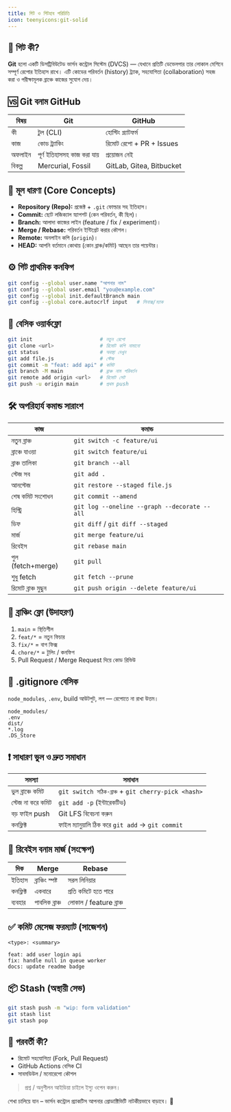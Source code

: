 ```yaml
---
title: গিট ও গিটহাব পরিচিতি
icon: teenyicons:git-solid
---
```


## 🔰 গিট কী?
**Git** হলো একটি ডিসট্রিবিউটেড ভার্সন কন্ট্রোল সিস্টেম (DVCS) — যেখানে প্রতিটি ডেভেলপার তার লোকাল মেশিনে সম্পূর্ণ রেপোর ইতিহাস রাখে। এটি কোডের পরিবর্তন (history) ট্র্যাক, সহযোগিতা (collaboration) সহজ করা ও পরীক্ষামূলক ব্রাঞ্চে কাজের সুযোগ দেয়।

## 🆚 Git বনাম GitHub
| বিষয় | Git | GitHub |
|------|-----|--------|
| কী | টুল (CLI) | হোস্টিং প্ল্যাটফর্ম |
| কাজ | কোড ট্র্যাকিং | রিমোট রেপো + PR + Issues |
| অফলাইন | পূর্ণ ইতিহাসসহ কাজ করা যায় | প্রয়োজন নেই | 
| বিকল্প | Mercurial, Fossil | GitLab, Gitea, Bitbucket |

## 🧠 মূল ধারণা (Core Concepts)
- **Repository (Repo):** প্রজেক্ট + `.git` ফোল্ডার সহ ইতিহাস।
- **Commit:** ছোট লজিক্যাল স্ন্যাপশট (কেন পরিবর্তন, কী ছিল)।
- **Branch:** আলাদা কাজের লাইন (feature / fix / experiment)।
- **Merge / Rebase:** পরিবর্তন ইন্টিগ্রেট করার কৌশল।
- **Remote:** অনলাইন কপি (`origin`)।
- **HEAD:** আপনি বর্তমানে কোথায় (কোন ব্রাঞ্চ/কমিট) আছেন তার পয়েন্টার।

## ⚙️ গিট প্রাথমিক কনফিগ
```bash
git config --global user.name "আপনার নাম"
git config --global user.email "you@example.com"
git config --global init.defaultBranch main
git config --global core.autocrlf input   # লিনাক্স/ম্যাক
```

## 🚀 বেসিক ওয়ার্কফ্লো
```bash
git init                      # নতুন রেপো
git clone <url>               # রিমোট কপি নামানো
git status                    # অবস্থা দেখুন
git add file.js               # স্টেজ
git commit -m "feat: add api" # কমিট
git branch -M main            # ব্রাঞ্চ নাম পরিবর্তন
git remote add origin <url>   # রিমোট সেট
git push -u origin main       # প্রথম push
```

## 🛠 অপরিহার্য কমান্ড সারাংশ
| কাজ | কমান্ড |
|-----|--------|
| নতুন ব্রাঞ্চ | `git switch -c feature/ui` |
| ব্রাঞ্চে যাওয়া | `git switch feature/ui` |
| ব্রাঞ্চ তালিকা | `git branch --all` |
| স্টেজ সব | `git add .` |
| আনস্টেজ | `git restore --staged file.js` |
| শেষ কমিট সংশোধন | `git commit --amend` |
| হিস্ট্রি | `git log --oneline --graph --decorate --all` |
| ডিফ | `git diff` / `git diff --staged` |
| মার্জ | `git merge feature/ui` |
| রিবেইস | `git rebase main` |
| পুল (fetch+merge) | `git pull` |
| শুধু fetch | `git fetch --prune` |
| রিমোট ব্রাঞ্চ মুছুন | `git push origin --delete feature/ui` |

## 🧪 ব্রাঞ্চিং ফ্লো (উদাহরণ)
1. `main` = স্থিতিশীল
2. `feat/*` = নতুন ফিচার
3. `fix/*` = বাগ ফিক্স
4. `chore/*` = টুলিং / কনফিগ
5. Pull Request / Merge Request দিয়ে কোড রিভিউ

## 🧹 .gitignore বেসিক
`node_modules`, `.env`, build আউটপুট, লগ — রেপোতে না রাখা উত্তম।
```gitignore
node_modules/
.env
dist/
*.log
.DS_Store
```

## ❗ সাধারণ ভুল ও দ্রুত সমাধান
| সমস্যা | সমাধান |
|--------|--------|
| ভুল ব্রাঞ্চে কমিট | `git switch সঠিক-ব্রাঞ্চ` + `git cherry-pick <hash>` |
| স্টেজ না করে কমিট | `git add -p` (ইন্টারেকটিভ) |
| বড় ফাইল push | Git LFS বিবেচনা করুন |
| কনফ্লিক্ট | ফাইল ম্যানুয়ালি ঠিক করে `git add` → `git commit` |

## 🔄 রিবেইস বনাম মার্জ (সংক্ষেপ)
| দিক | Merge | Rebase |
|-----|-------|--------|
| ইতিহাস | ব্রাঞ্চিং স্পষ্ট | সরল লিনিয়ার |
| কনফ্লিক্ট | একবারে | প্রতি কমিটে হতে পারে |
| ব্যবহার | পাবলিক ব্রাঞ্চ | লোকাল / feature ব্রাঞ্চ |

## ✅ কমিট মেসেজ ফরম্যাট (সাজেশন)
```
<type>: <summary>

feat: add user login api
fix: handle null in queue worker
docs: update readme badge
```

## 📦 Stash (অস্থায়ী সেভ)
```bash
git stash push -m "wip: form validation"
git stash list
git stash pop
```

## 🧭 পরবর্তী কী?
- রিমোট সহযোগিতা (Fork, Pull Request)
- GitHub Actions বেসিক CI
- সাবমডিউল / মনোরেপো কৌশল

> প্রশ্ন / অনুশীলন আইডিয়া চাইলে ইস্যু ওপেন করুন।

শেখা চালিয়ে যান – ভার্সন কন্ট্রোল প্র্যাকটিস আপনার প্রোডাক্টিভিটি নাটকীয়ভাবে বাড়াবে। 🚀